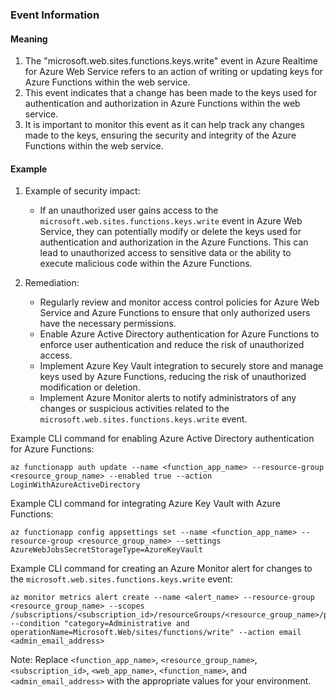 
### Event Information

#### Meaning

1. The "microsoft.web.sites.functions.keys.write" event in Azure Realtime for Azure Web Service refers to an action of writing or updating keys for Azure Functions within the web service.
2. This event indicates that a change has been made to the keys used for authentication and authorization in Azure Functions within the web service.
3. It is important to monitor this event as it can help track any changes made to the keys, ensuring the security and integrity of the Azure Functions within the web service.

#### Example

1. Example of security impact: 
   - If an unauthorized user gains access to the `microsoft.web.sites.functions.keys.write` event in Azure Web Service, they can potentially modify or delete the keys used for authentication and authorization in the Azure Functions. This can lead to unauthorized access to sensitive data or the ability to execute malicious code within the Azure Functions.

2. Remediation:
   - Regularly review and monitor access control policies for Azure Web Service and Azure Functions to ensure that only authorized users have the necessary permissions.
   - Enable Azure Active Directory authentication for Azure Functions to enforce user authentication and reduce the risk of unauthorized access.
   - Implement Azure Key Vault integration to securely store and manage keys used by Azure Functions, reducing the risk of unauthorized modification or deletion.
   - Implement Azure Monitor alerts to notify administrators of any changes or suspicious activities related to the `microsoft.web.sites.functions.keys.write` event.

Example CLI command for enabling Azure Active Directory authentication for Azure Functions:
```
az functionapp auth update --name <function_app_name> --resource-group <resource_group_name> --enabled true --action LoginWithAzureActiveDirectory
```

Example CLI command for integrating Azure Key Vault with Azure Functions:
```
az functionapp config appsettings set --name <function_app_name> --resource-group <resource_group_name> --settings AzureWebJobsSecretStorageType=AzureKeyVault
```

Example CLI command for creating an Azure Monitor alert for changes to the `microsoft.web.sites.functions.keys.write` event:
```
az monitor metrics alert create --name <alert_name> --resource-group <resource_group_name> --scopes /subscriptions/<subscription_id>/resourceGroups/<resource_group_name>/providers/Microsoft.Web/sites/<web_app_name>/functions/<function_name> --condition "category=Administrative and operationName=Microsoft.Web/sites/functions/write" --action email <admin_email_address>
```

Note: Replace `<function_app_name>`, `<resource_group_name>`, `<subscription_id>`, `<web_app_name>`, `<function_name>`, and `<admin_email_address>` with the appropriate values for your environment.

